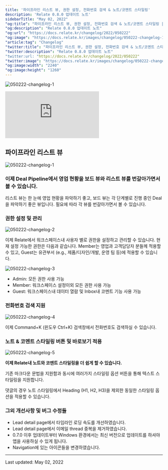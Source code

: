 ```yaml
---
title: '파이프라인 리스트 뷰, 권한 설정, 전화번호 검색 & 노트/코멘트 스타일링'
description: 'Relate 0.8.0 업데이트 노트'
sidebarTitle: "May 02, 2022"
"og:title": "파이프라인 리스트 뷰, 권한 설정, 전화번호 검색 & 노트/코멘트 스타일링 | Relate Changelog"
"og:description": "Relate 0.8.0 업데이트 노트"
"og:url": "https://docs.relate.kr/changelog/2022/050222"
"og:image": "https://docs.relate.kr/images/changelog/050222-changelog-1.png"
"article:tag": "Changelog"
"twitter:title": "파이프라인 리스트 뷰, 권한 설정, 전화번호 검색 & 노트/코멘트 스타일링 | Relate Changelog"
"twitter:description": "Relate 0.8.0 업데이트 노트"
"twitter:url: "https://docs.relate.kr/changelog/2022/050222"
"twitter:image": "https://docs.relate.kr/images/changelog/050222-changelog-1.png"
"og:image:width": "2240"
"og:image:height": "1260"
---
```


![050222-changelog-1](/images/changelog/050222-changelog-1.png)

<div style={{ position: 'relative', paddingBottom: '69.74664679582713%', height: 0 }}>
  <iframe
    src="https://www.loom.com/embed/6ad548d56dcd4500873c60273e6991e9"
    frameborder="0"
    webkitAllowFullScreen
    mozallowFullScreen
    allowFullScreen
    style={{ position: 'absolute', top: 0, left: 0, width: '100%', height: '100%' }}
  ></iframe>
</div>

## 파이프라인 리스트 뷰

![050222-changelog-1](/images/changelog/050222-changelog-1.png)

### 이제 Deal Pipeline에서 영업 현황을 보드 뷰와 리스트 뷰를 번갈아가면서 볼 수 있습니다.

리스트 뷰는 한 눈에 영업 현황을 파악하기 좋고, 보드 뷰는 각 단계별로 진행 중인 Deal을 파악하기 좋은 뷰입니다. 필요에 따라 각 뷰를 번갈아가면서 볼 수 있습니다.

### 권한 설정 및 관리

![050222-changelog-2](/images/changelog/050222-changelog-2.png)

이제 Relate에서 워크스페이스내 사용자 별로 권한을 설정하고 관리할 수 있습니다.
현재 설정 가능한 권한은 다음과 같습니다. Member는 영업과 고객담당자 분들께 적용할 수 있고, Guest는 유관부서 (e.g., 제품/디자인/개발, 운영 팀 등)에 적용할 수 있습니다.

![050222-changelog-3](/images/changelog/050222-changelog-3.png)

- Admin: 모든 권한 사용 가능
- Member: 워크스페이스 설정이외 모든 권한 사용 가능
- Guest: 워크스페이스내 데이터 열람 및 Inbox내 코멘트 기능 사용 가능

### 전화번호 검색 지원

![050222-changelog-4](/images/changelog/050222-changelog-4.png)

이제 Command+K (윈도우 Ctrl+K) 검색창에서 전화번호도 검색하실 수 있습니다.

### 노트 & 코멘트 스타일링 버튼 및 바로보기 적용

![050222-changelog-5](/images/changelog/050222-changelog-5.png)

**이제 Relate내 노트와 코멘트 스타일링을 더 쉽게 할 수 있습니다.**

기존 마크다운 문법을 지원함과 동시에 여러가지 스타일링 옵션 버튼을 통해 텍스트 스타일링을 지원합니다.

댓글의 경우 노트 스타일링에서 Heading (H1, H2, H3)을 제외한 동일한 스타일링 옵션을 적용할 수 있습니다.

### 그외 개선사항 및 버그 수정들

- Lead detail page에서 타임라인 로딩 속도를 개선하였습니다.
- Lead detail page에서 이메일 thread 중복을 제거하였습니다.
- 0.7.0 이후 업데이트부터 Windows 환경에서는 최신 버전으로 업데이트를 하셔야 앱을 사용하실 수 있게 됩니다.
- Navigation에 있는 아이콘들을 변경하였습니다.

---

Last updated: May 02, 2022
